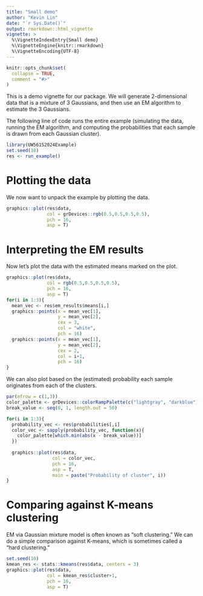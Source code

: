 ```yaml
---
title: "Small demo"
author: "Kevin Lin"
date: "`r Sys.Date()`"
output: rmarkdown::html_vignette
vignette: >
  %\VignetteIndexEntry{Small demo}
  %\VignetteEngine{knitr::rmarkdown}
  %\VignetteEncoding{UTF-8}
---
```


```r
knitr::opts_chunk$set(
  collapse = TRUE,
  comment = "#>"
)
```

This is a demo vignette for our package. We will generate 2-dimensional data that is a mixture of 3 Gaussians, and then use an EM algorithm to estimate the 3 Gaussians.

The following line of code runs the entire example (simulating the data, running the EM algorithm, and computing the probabilities that each sample is drawn from each Gaussian cluster).

```r
library(UW561S2024Example)
set.seed(10)
res <- run_example()
```

# Plotting the data 

We now want to unpack the example by plotting the data.

```r
graphics::plot(res$data, 
               col = grDevices::rgb(0.5,0.5,0.5,0.5),
               pch = 16, 
               asp = T)
```

# Interpreting the EM results

Now let's plot the data with the estimated means marked on the plot.

```r
graphics::plot(res$data, 
               col = rgb(0.5,0.5,0.5,0.5),
               pch = 16, 
               asp = T)
for(i in 1:3){
  mean_vec <- res$em_results$means[i,]
  graphics::points(x = mean_vec[1], 
                   y = mean_vec[2], 
                   cex = 3,
                   col = "white", 
                   pch = 16)
  graphics::points(x = mean_vec[1], 
                   y = mean_vec[2], 
                   cex = 2,
                   col = i+1, 
                   pch = 16)
}

```
We can also plot based on the (estimated) probability each sample originates from each of the clusters.

```r
par(mfrow = c(1,3))
color_palette <- grDevices::colorRampPalette(c("lightgray", "darkblue"))(50)
break_value <- seq(0, 1, length.out = 50)

for(i in 1:3){
  probability_vec <- res$probabilities[,i]
  color_vec <- sapply(probability_vec, function(x){
    color_palette[which.min(abs(x - break_value))]
  })
  
  graphics::plot(res$data, 
                 col = color_vec,
                 pch = 16, 
                 asp = T,
                 main = paste("Probability of cluster", i))
}
```

# Comparing against K-means clustering

EM via Gaussian mixture model is often known as "soft clustering." We can do a simple comparison against K-means, which is sometimes called a "hard clustering." 

```r
set.seed(10)
kmean_res <- stats::kmeans(res$data, centers = 3)
graphics::plot(res$data, 
               col = kmean_res$cluster+1,
               pch = 16, 
               asp = T)
```



